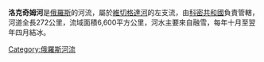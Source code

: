 '''洛克奇姆河'''是[[俄羅斯|俄羅斯]]的河流，屬於[[維切格達河|維切格達河]]的左支流，由[[科密共和國|科密共和國]]負責管轄，河道全長272公里，流域面積6,600平方公里，河水主要來自融雪，每年十月至翌年四月結冰。

{{Russia-geo-stub}}
[[Category:俄羅斯河流|Category:俄羅斯河流]]